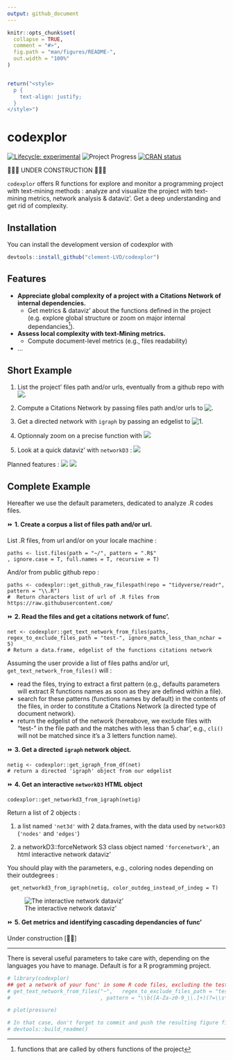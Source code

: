 ```yaml
---
output: github_document
---
```


```r
knitr::opts_chunk$set(
  collapse = TRUE,
  comment = "#>",
  fig.path = "man/figures/README-",
  out.width = "100%"
)


return("<style>
  p {
    text-align: justify;
  }
</style>")

```

# codexplor
<!-- badges: start -->
[![Lifecycle: experimental](https://img.shields.io/badge/lifecycle-experimental-orange.svg)](https://lifecycle.r-lib.org/articles/stages.html#experimental)
![Project Progress](https://img.shields.io/badge/R-black)
[![CRAN status](https://www.r-pkg.org/badges/version/codexplor)](https://CRAN.R-project.org/package=codexplor)
<!-- badges: end -->

🧰🔧🔨 UNDER CONSTRUCTION 🧰🔧🔨

`codexplor` offers R functions for explore and monitor a programming project with text-mining methods : analyze and visualize the project with text-mining metrics, network analysis & dataviz'. Get a deep understanding and get rid of complexity. 



## Installation
You can install the development version of codexplor with

``` r
devtools::install_github("clement-LVD/codexplor")
```

## Features
- **Appreciate global complexity of a project with a Citations Network of internal dependencies.** 
    - Get metrics & dataviz' about the functions defined in the project (e.g. explore global structure or zoom on major internal dependancies^[functions that are called by others functions of the project]).
- **Assess local complexity with text-Mining metrics.** 
  - Compute document-level metrics (e.g., files readability)
- ...

## Short Example
1. List the project' files path and/or urls, eventually from a github repo with ![.](https://img.shields.io/badge/{Scraping}-bold?style=flat&logoColor=black&logoSize=2&label=get-github-raw-filespath()&labelColor=green&color=black)

2. Compute a Citations Network by passing files path and/or urls to   ![.](https://img.shields.io/badge/{Method}-bold?style=flat&logoColor=black&logoSize=2&label=get-text-network-from-files()&labelColor=yellow&color=black)

3. Get a directed network with `igraph` by passing an edgelist to  ![1.](https://img.shields.io/badge/{igraph}-bold?style=flat&logoColor=black&logoSize=2&label=get-igraph-from-df()&labelColor=green&color=black)

5. Optionnaly zoom on a precise function with 
![](https://img.shields.io/badge/{igraph}-bold?style=flat&logoColor=black&logoSize=2&label=filter-igraph-egonetwork()&labelColor=green&color=black)

4. Look at a quick dataviz' with `networkD3` : ![](https://img.shields.io/badge/{Dataviz}-bold?style=flat&logoColor=black&logoSize=2&label=get-networkd3-from_igraph()&labelColor=yellow&color=black)



Planned features : 
![](https://img.shields.io/badge/{Method}-bold?style=flat&logoColor=black&logoSize=2&label=Text-mining&labelColor=orange&color=black)
![](https://img.shields.io/badge/{Export}-bold?style=flat&logoColor=black&logoSize=2&label=Reporting&labelColor=orange&color=black)



## Complete Example 
Hereafter we use the default parameters, dedicated to analyze .R codes files.

⏩ **1. Create a corpus a list of files path and/or url.**

List .R files, from url and/or on your locale machine :

    paths <- list.files(path = "~/", pattern = ".R$"
    , ignore.case = T, full.names = T, recursive = T) 

And/or from public github repo :

    paths <- codexplor::get_github_raw_filespath(repo = "tidyverse/readr", pattern = "\\.R")
    #  Return characters list of url of .R files from https://raw.githubusercontent.com/
    
⏩ **2. Read the files and get a citations network of func'.**


    net <- codexplor::get_text_network_from_files(paths, 
    regex_to_exclude_files_path = "test-", ignore_match_less_than_nchar = 5)
    # Return a data.frame, edgelist of the functions citations network

Assuming the user provide a list of files paths and/or url, `get_text_network_from_files()` will :

- read the files, trying to extract a first pattern (e.g., defaults parameters will extract R functions names as soon as they are defined within a file). 
- search for these patterns (functions names by default) in the contents of the files, in order to constitute a Citations Network (a directed type of document network).
- return the edgelist of the network (hereabove, we exclude files with "test-" in the file path and the matches with less than 5 char', e.g., `cli()` will not be matched since it's a 3 letters function name). 

⏩ **3. Get a directed `igraph` network object.**

    netig <- codexplor::get_igraph_from_df(net) 
    # return a directed 'igraph' object from our edgelist

⏩ **4. Get an interactive `networkD3` HTML object**

    codexplor::get_networkd3_from_igraph(netig) 
 
Return a list of 2 objects : 

1. a list named `'net3d'` with 2 data.frames, with the data used by `networkD3` (`'nodes'` and `'edges'`)

2. a networkD3::forceNetwork S3 class object named `'forcenetwork'`, an html interactive network dataviz'

You should play with the parameters, e.g., coloring nodes depending on their outdegrees :

     get_networkd3_from_igraph(netig, color_outdeg_instead_of_indeg = T) 

![The interactive network dataviz'](man/figures/example_net3d_dataviz.png)

⏩ **5. Get metrics and identifying cascading dependancies of func'**

Under construction [🔧🔨]

---
There is several useful parameters to take care with, depending on the languages you have to manage. Default is for a R programming project.

<!--
> `codexplor` help you to manage and analyze a programming project, giving you tools to figure out the big picture and to find the little wrench in the (net)work. 

> **Usecases 1.** As a head of a dozens of persons (non-tech) team', I have to dev' actively on the long run. codexplor help me to get the big picture of a large programming project quickly, with instant metrics & insights. Thanks to the network analysis and dataviz', I have deep insights about the project, such as for identifying theoritical vulnerability, for choosing where to start a polishing loop, but also for following a programming project over the long run. 

> **Usecases 2.** I can show the network or a small part of the network to the dev' and tech' profiles during our meetings or event prez'.

> **Usecases 3.** codexplor add insights on a particular function, as an help for the dev' when it come back on a project after a while (e.g., list all the local dependancies of a function and the functions that call it as a local dependancy).

-->
 
```r
# library(codexplor)
## get a network of your func' in some R code files, excluding the test- from testthat
# get_text_network_from_files("~",   regex_to_exclude_files_path = "test-"
#                             , pattern = "\\b([A-Za-z0-9_\\.]+)(?=\\s*(?:<-)\\s*function)" ) #here we define a capture-regex for extracting the texte before '<- function'

```


```r
# plot(pressure)

# In that case, don't forget to commit and push the resulting figure files, so they display on GitHub and CRAN.
# devtools::build_readme()
```

<!-- *Usecases of a quick programming project understanding*. codexplor goal is to *quickly* analyse your developing project, in order to *gain* time of comprehension, made your documentation, dataviz' of your project, etc. The features offered are crafted for coordinate large programming project, made helper func' for new colleagues and/or future you, formally identifying your higher-level func' and/or the most-frequently used as dependancies... and other handy features for priorizing your work by quickly figure out 'where' you have to pay attention. For example, before to change a parameter name in a func', you want to check what are the func' that used the one you want to modify. Same for changing the returned content or the behavior of a func' : you want to check which ones used this func' that you want to modify. You also want to offer an easy way to understand the chaining of your custom func'. -->
